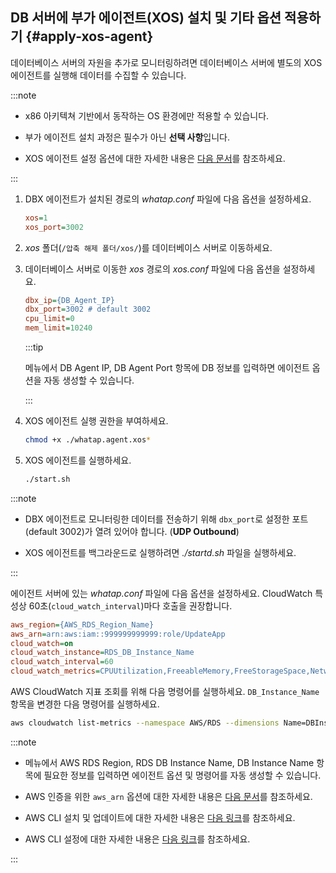 ## DB 서버에 부가 에이전트(XOS) 설치 및 기타 옵션 적용하기 {#apply-xos-agent}

데이터베이스 서버의 자원을 추가로 모니터링하려면 데이터베이스 서버에 별도의 XOS 에이전트를 실행해 데이터를 수집할 수 있습니다.

:::note

* x86 아키텍쳐 기반에서 동작하는 OS 환경에만 적용할 수 있습니다.

* 부가 에이전트 설치 과정은 필수가 아닌 **선택 사항**입니다.

* XOS 에이전트 설정 옵션에 대한 자세한 내용은 [다음 문서](agent-xos-settings)를 참조하세요.

:::

<Tabs groupId="dbXos">
<TabItem value="xos" label="XOS">

<ImgLang img='db-xos-architecture.png' desc='XOS Agent' width="1200px" />

1. DBX 에이전트가 설치된 경로의 *whatap.conf* 파일에 다음 옵션을 설정하세요.

    ```ini title='whatap.conf'
    xos=1
    xos_port=3002
    ```

1. *xos* 폴더(`/압축 해제 폴더/xos/`)를 데이터베이스 서버로 이동하세요.

1. 데이터베이스 서버로 이동한 *xos* 경로의 *xos.conf* 파일에 다음 옵션을 설정하세요.

    ```ini title='xos.conf'
    dbx_ip={DB_Agent_IP}
    dbx_port=3002 # default 3002
    cpu_limit=0
    mem_limit=10240
    ```

    :::tip

    <Cmdname sid="side_agentInstall" className="uitext" /> 메뉴에서 <UI>DB Agent IP</UI>, <UI>DB Agent Port</UI> 항목에 DB 정보를 입력하면 에이전트 옵션을 자동 생성할 수 있습니다.

    :::

1. XOS 에이전트 실행 권한을 부여하세요.

    ```bash
    chmod +x ./whatap.agent.xos*
    ```

1. XOS 에이전트를 실행하세요.

    ```bash
    ./start.sh
    ```

:::note

* DBX 에이전트로 모니터링한 데이터를 전송하기 위해 `dbx_port`로 설정한 포트(default 3002)가 열려 있어야 합니다. (**UDP Outbound**)

* XOS 에이전트를 백그라운드로 실행하려면 *./startd.sh* 파일을 실행하세요.

:::

</TabItem>
<TabItem value="rds" label="RDS : AWS CloudWatch">

에이전트 서버에 있는 *whatap.conf* 파일에 다음 옵션을 설정하세요. CloudWatch 특성상 60초(`cloud_watch_interval`)마다 호출을 권장합니다.

```ini title='whatap.conf'
aws_region={AWS_RDS_Region_Name}
aws_arn=arn:aws:iam::999999999999:role/UpdateApp
cloud_watch=on
cloud_watch_instance=RDS_DB_Instance_Name
cloud_watch_interval=60
cloud_watch_metrics=CPUUtilization,FreeableMemory,FreeStorageSpace,NetworkTransmitThroughput,NetworkReceiveThroughput
```

AWS CloudWatch 지표 조회를 위해 다음 명령어를 실행하세요. `DB_Instance_Name` 항목을 변경한 다음 명령어를 실행하세요.

```bash
aws cloudwatch list-metrics --namespace AWS/RDS --dimensions Name=DBInstanceIdentifier,Value={DB_Instance_Name}
```

:::note

* <Cmdname sid="side_agentInstall" className="uitext" /> 메뉴에서 <UI>AWS RDS Region</UI>, <UI>RDS DB Instance Name</UI>, <UI>DB Instance Name</UI> 항목에 필요한 정보를 입력하면 에이전트 옵션 및 명령어를 자동 생성할 수 있습니다.

* AWS 인증을 위한 `aws_arn` 옵션에 대한 자세한 내용은 [다음 문서](agent-dbx-settings#using-aws-rds)를 참조하세요.

* AWS CLI 설치 및 업데이트에 대한 자세한 내용은 [다음 링크](https://docs.aws.amazon.com/ko_kr/cli/latest/userguide/getting-started-install.html)를 참조하세요.

* AWS CLI 설정에 대한 자세한 내용은 [다음 링크](https://docs.aws.amazon.com/ko_kr/cli/latest/userguide/cli-chap-configure.html)를 참조하세요.

:::

</TabItem>
</Tabs>